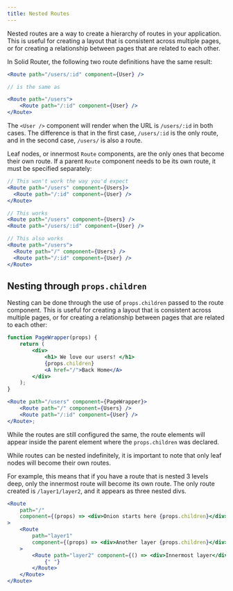 ```yaml
---
title: Nested Routes
---
```


Nested routes are a way to create a hierarchy of routes in your application.
This is useful for creating a layout that is consistent across multiple pages, or for creating a relationship between pages that are related to each other.

In Solid Router, the following two route definitions have the same result:

```jsx
<Route path="/users/:id" component={User} />

// is the same as

<Route path="/users">
	<Route path="/:id" component={User} />
</Route>
```

The `<User />` component will render when the URL is `/users/:id` in both cases.
The difference is that in the first case, `/users/:id` is the only route, and in the second case, `/users/` is also a route.

Leaf nodes, or innermost `Route` components, are the only ones that become their own route.
If a parent `Route` component needs to be its own route, it must be specified separately:

```jsx
// This won't work the way you'd expect
<Route path="/users" component={Users}>
  <Route path="/:id" component={User} />
</Route>

// This works
<Route path="/users" component={Users} />
<Route path="/users/:id" component={User} />

// This also works
<Route path="/users">
  <Route path="/" component={Users} />
  <Route path="/:id" component={User} />
</Route>
```

## Nesting through `props.children`

Nesting can be done through the use of `props.children` passed to the route component.
This is useful for creating a layout that is consistent across multiple pages, or for creating a relationship between pages that are related to each other:

```jsx
function PageWrapper(props) {
	return (
		<div>
			<h1> We love our users! </h1>
			{props.children}
			<A href="/">Back Home</A>
		</div>
	);
}

<Route path="/users" component={PageWrapper}>
	<Route path="/" component={Users} />
	<Route path="/:id" component={User} />
</Route>;
```

While the routes are still configured the same, the route elements will appear inside the parent element where the `props.children` was declared.

<Callout>
While routes can be nested indefinitely, it is important to note that only leaf nodes will become their own routes.

For example, this means that if you have a route that is nested 3 levels deep, only the innermost route will become its own route. 
The only route created is `/layer1/layer2`, and it appears as three nested divs.

```jsx
<Route
	path="/"
	component={(props) => <div>Onion starts here {props.children}</div>}
>
	<Route
		path="layer1"
		component={(props) => <div>Another layer {props.children}</div>}
	>
		<Route path="layer2" component={() => <div>Innermost layer</div>}>
			{" "}
		</Route>
	</Route>
</Route>
```
</Callout>

